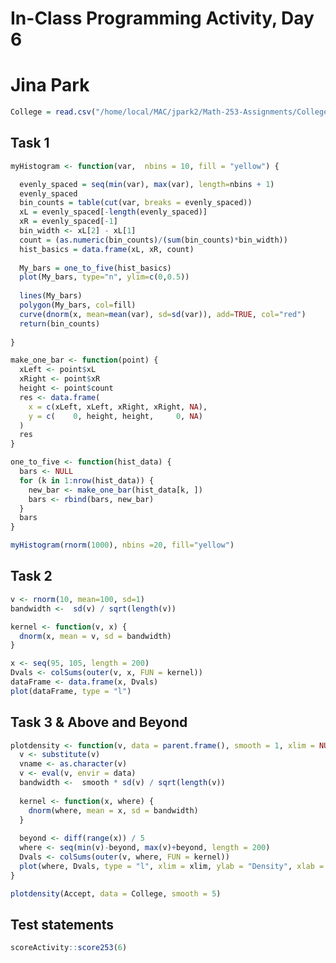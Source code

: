 # In-Class Programming Activity, Day 6
# Jina Park

```r
College = read.csv("/home/local/MAC/jpark2/Math-253-Assignments/College.csv")
```

## Task 1
```r
myHistogram <- function(var,  nbins = 10, fill = "yellow") {

  evenly_spaced = seq(min(var), max(var), length=nbins + 1)
  evenly_spaced
  bin_counts = table(cut(var, breaks = evenly_spaced))
  xL = evenly_spaced[-length(evenly_spaced)]
  xR = evenly_spaced[-1]
  bin_width <- xL[2] - xL[1]
  count = (as.numeric(bin_counts)/(sum(bin_counts)*bin_width))
  hist_basics = data.frame(xL, xR, count)
  
  My_bars = one_to_five(hist_basics)
  plot(My_bars, type="n", ylim=c(0,0.5))
  
  lines(My_bars)
  polygon(My_bars, col=fill)
  curve(dnorm(x, mean=mean(var), sd=sd(var)), add=TRUE, col="red")
  return(bin_counts)
  
}

make_one_bar <- function(point) {
  xLeft <- point$xL
  xRight <- point$xR
  height <- point$count
  res <- data.frame(
    x = c(xLeft, xLeft, xRight, xRight, NA), 
    y = c(    0, height, height,     0, NA)
  )
  res
}

one_to_five <- function(hist_data) {
  bars <- NULL
  for (k in 1:nrow(hist_data)) {
    new_bar <- make_one_bar(hist_data[k, ])
    bars <- rbind(bars, new_bar)
  }
  bars
}
```

```r
myHistogram(rnorm(1000), nbins =20, fill="yellow")
```

## Task 2

```r
v <- rnorm(10, mean=100, sd=1)
bandwidth <-  sd(v) / sqrt(length(v))

kernel <- function(v, x) {
  dnorm(x, mean = v, sd = bandwidth)  
}

x <- seq(95, 105, length = 200)
Dvals <- colSums(outer(v, x, FUN = kernel))
dataFrame <- data.frame(x, Dvals)
plot(dataFrame, type = "l")
```


## Task 3 & Above and Beyond

```r
plotdensity <- function(v, data = parent.frame(), smooth = 1, xlim = NULL) {
  v <- substitute(v)
  vname <- as.character(v)
  v <- eval(v, envir = data)
  bandwidth <-  smooth * sd(v) / sqrt(length(v))
  
  kernel <- function(x, where) {
    dnorm(where, mean = x, sd = bandwidth)  
  }
  
  beyond <- diff(range(x)) / 5
  where <- seq(min(v)-beyond, max(v)+beyond, length = 200)
  Dvals <- colSums(outer(v, where, FUN = kernel))
  plot(where, Dvals, type = "l", xlim = xlim, ylab = "Density", xlab = vname)
}

plotdensity(Accept, data = College, smooth = 5)
```


## Test statements

```r
scoreActivity::score253(6)
```